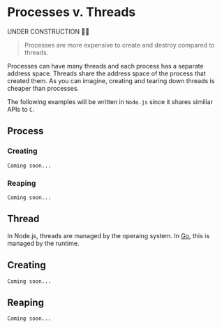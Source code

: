# Processes v. Threads

 
<Callout type="warning" emoji="⚠️">
  UNDER CONSTRUCTION 🚧🚧
</Callout>

> Processes are more expensive to create and destroy compared to threads.

Processes can have many threads and each process has a separate address space. Threads share the address space of the process that created them. As you can imagine, creating and tearing down threads is cheaper than processes.

The following examples will be written in `Node.js` since it shares similiar APIs to `C`.

## Process

### Creating

```
Coming soon...
```

### Reaping

```
Coming soon...
```

## Thread

In Node.js, threads are managed by the operaing system. In [Go](/Go/Goroutines), this is managed by the runtime.

## Creating

```
Coming soon...
```

## Reaping

```
Coming soon...
```